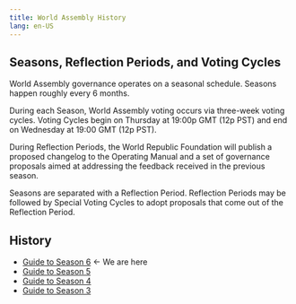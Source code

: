 ```yaml
---
title: World Assembly History
lang: en-US
---
```


## Seasons, Reflection Periods, and Voting Cycles

World Assembly governance operates on a seasonal schedule. Seasons happen roughly every 6 months. 

During each Season, World Assembly voting occurs via three-week voting cycles. 
Voting Cycles begin on Thursday at 19:00p GMT (12p PST) and end on Wednesday at 19:00 GMT (12p PST).

During Reflection Periods, the World Republic Foundation will publish a proposed changelog to the Operating Manual and a set of governance proposals aimed at addressing the feedback received in the previous season. 

Seasons are separated with a Reflection Period. Reflection Periods may be followed by Special Voting Cycles to adopt proposals that come out of the Reflection Period.

## History

* [Guide to Season 6](https://gov.optimism.io/t/season-6-guide-to-season-6/8113) ← We are here
* [Guide to Season 5](https://gov.optimism.io/t/guide-to-season-5/6894)
* [Guide to Season 4](https://gov.optimism.io/t/guide-to-season-4-as-a-collective/5886)
* [Guide to Season 3](https://gov.optimism.io/t/guide-to-season-3-course-correcting/3942)